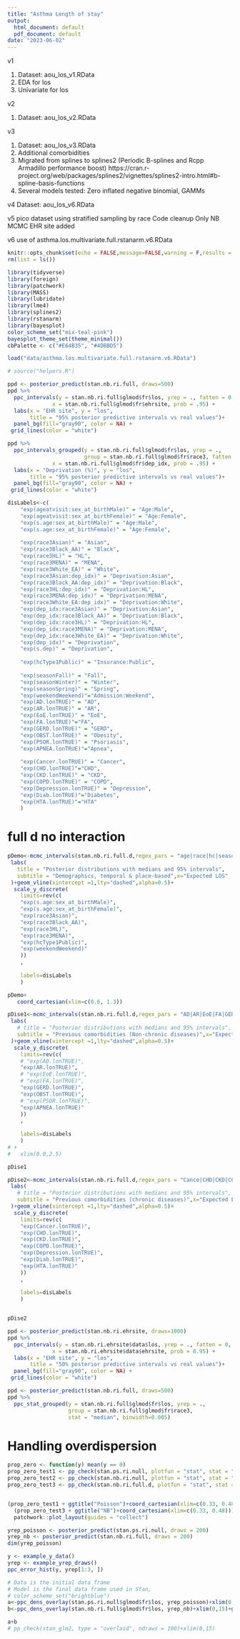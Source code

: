 ```yaml
---
title: "Asthma Length of stay"
output:
  html_document: default
  pdf_document: default
date: "2023-06-02"
---
```


v1

1. Dataset: aou_los_v1.RData
2. EDA for los
3. Univariate for los

v2

1. Dataset: aou_los_v2.RData

v3

1. Dataset: aou_los_v3.RData
2. Additional comorbidities
3. Migrated from splines to splines2 
(Periodic B-splines and Rcpp Armadillo performance boost) https://cran.r-project.org/web/packages/splines2/vignettes/splines2-intro.html#b-spline-basis-functions
4. Several models tested: Zero inflated negative binomial, GAMMs

v4
Dataset: aou_los_v6.RData


v5
pico dataset using stratified sampling by race
Code cleanup
Only NB MCMC
EHR site added

v6
use of asthma.los.multivariate.full.rstanarm.v6.RData


```r
knitr::opts_chunk$set(echo = FALSE,message=FALSE,warning = F,results = T)
rm(list = ls())

library(tidyverse)
library(foreign)
library(patchwork)
library(MASS)
library(lubridate)
library(lme4)
library(splines2)
library(rstanarm)
library(bayesplot)
color_scheme_set("mix-teal-pink")
bayesplot_theme_set(theme_minimal())
cbPalette <- c("#E64B35", "#4DBBD5")

load("data/asthma.los.multivariate.full.rstanarm.v6.RData")

# source("helpers.R")
```



```r
ppd <- posterior_predict(stan.nb.ri.full, draws=500)
ppd %>%
  ppc_intervals(y = stan.nb.ri.full$glmod$fr$los, yrep = ., fatten = 0, 
              x = stan.nb.ri.full$glmod$fr$ehrsite, prob = .95) +
  labs(x = "EHR site", y = "los",
       title = "95% posterior predictive intervals vs real values")+
  panel_bg(fill="gray90", color = NA) +
 grid_lines(color = "white")

```





```r
ppd %>%
  ppc_intervals_grouped(y = stan.nb.ri.full$glmod$fr$los, yrep = .,
                        group = stan.nb.ri.full$glmod$fr$race3, fatten = 0, 
              x = stan.nb.ri.full$glmod$fr$dep_idx, prob = .95) +
  labs(x = "Deprivation (%)", y = "los",
       title = "95% posterior predictive intervals vs real values")+
  panel_bg(fill="gray90", color = NA) +
 grid_lines(color = "white")

```


```r
disLabels<-c(
    "exp(ageatvisit:sex_at_birthMale)" = "Age:Male",
    "exp(ageatvisit:sex_at_birthFemale)" = "Age:Female",
    "exp(s.age:sex_at_birthMale)" = "Age:Male",
    "exp(s.age:sex_at_birthFemale)" = "Age:Female",
    
    "exp(race3Asian)" = "Asian",
    "exp(race3Black_AA)" = "Black",
    "exp(race3HL)" = "HL",
    "exp(race3MENA)" = "MENA",
    "exp(race3White_EA)" = "White",
    "exp(race3Asian:dep_idx)" = "Deprivation:Asian",
    "exp(race3Black_AA:dep_idx)" = "Deprivation:Black",
    "exp(race3HL:dep_idx)" = "Deprivation:HL",
    "exp(race3MENA:dep_idx)" = "Deprivation:MENA",
    "exp(race3White_EA:dep_idx)" = "Deprivation:White",
    "exp(dep_idx:race3Asian)" = "Deprivation:Asian",
    "exp(dep_idx:race3Black_AA)" = "Deprivation:Black",
    "exp(dep_idx:race3HL)" = "Deprivation:HL",
    "exp(dep_idx:race3MENA)" = "Deprivation:MENA",
    "exp(dep_idx:race3White_EA)" = "Deprivation:White",
    "exp(dep_idx)" = "Deprivation",
    "exp(s.dep)" = "Deprivation",
    
    "exp(hcType1Public)" = "Insurance:Public",
    
    "exp(seasonFall)" = "Fall",
    "exp(seasonWinter)" = "Winter",
    "exp(seasonSpring)" = "Spring",
    "exp(weekendWeekend)"="Admission:Weekend",
    "exp(AD.lonTRUE)" = "AD",
    "exp(AR.lonTRUE)" = "AR",
    "exp(EoE.lonTRUE)" = "EoE",
    "exp(FA.lonTRUE)"="FA",
    "exp(GERD.lonTRUE)" = "GERD",
    "exp(OBST.lonTRUE)" = "Obesity",
    "exp(PSOR.lonTRUE)" = "Psoriasis",
    "exp(APNEA.lonTRUE)"="Apnea",
    
    "exp(Cancer.lonTRUE)" = "Cancer",
    "exp(CHD.lonTRUE)"="CHD",
    "exp(CKD.lonTRUE)" = "CKD",
    "exp(COPD.lonTRUE)" = "COPD",
    "exp(Depression.lonTRUE)" = "Depression",
    "exp(Diab.lonTRUE)"="Diabetes",
    "exp(HTA.lonTRUE)"="HTA"
    )
```



# full d no interaction

```r
pDemo<-mcmc_intervals(stan.nb.ri.full.d,regex_pars = "age|race|hc|season|week|dep",  prob = 0.95,transformations = "exp") +
 labs(
   title = "Posterior distributions with medians and 95% intervals",
   subtitle = "Demographics, temporal & place-based",x="Expected LOS"
 )+geom_vline(xintercept =1,lty="dashed",alpha=0.5)+
  scale_y_discrete(
    limits=rev(c(
    "exp(s.age:sex_at_birthMale)",
    "exp(s.age:sex_at_birthFemale)",
    "exp(race3Asian)",
    "exp(race3Black_AA)",
    "exp(race3HL)",
    "exp(race3MENA)",
    "exp(hcType1Public)",
    "exp(weekendWeekend)"
    ))
    ,
    
    labels=disLabels
    )

pDemo+
   coord_cartesian(xlim=c(0.6, 1.3))
```


```r
pDise1<-mcmc_intervals(stan.nb.ri.full.d,regex_pars = "AD|AR|EoE|FA|GERD|OBS|PSOR|APNE",  prob = 0.95,transformations = "exp") +
 labs(
   # title = "Posterior distributions with medians and 95% intervals",
   subtitle = "Previous comorbidities (Non-chronic diseases)",x="Expected LOS"
 )+geom_vline(xintercept =1,lty="dashed",alpha=0.5)+
  scale_y_discrete(
    limits=rev(c(
    # "exp(AD.lonTRUE)",
    "exp(AR.lonTRUE)",
    # "exp(EoE.lonTRUE)",
    # "exp(FA.lonTRUE)",
    "exp(GERD.lonTRUE)",
    "exp(OBST.lonTRUE)",
    # "exp(PSOR.lonTRUE)",
    "exp(APNEA.lonTRUE)"
    ))
    ,
    
    labels=disLabels
    )
# +
#   xlim(0.0,2.5)

pDise1
```


```r
pDise2<-mcmc_intervals(stan.nb.ri.full.d,regex_pars = "Cance|CHD|CKD|COPD|Depr|Diab|HTA",  prob = 0.95,transformations = "exp") +
 labs(
   # title = "Posterior distributions with medians and 95% intervals",
   subtitle = "Previous comorbidities (chronic diseases)",x="Expected LOS"
 )+geom_vline(xintercept =1,lty="dashed",alpha=0.5)+
  scale_y_discrete(
    limits=rev(c(
    "exp(Cancer.lonTRUE)",
    "exp(CHD.lonTRUE)",
    "exp(CKD.lonTRUE)",
    "exp(COPD.lonTRUE)",
    "exp(Depression.lonTRUE)",
    "exp(Diab.lonTRUE)",
    "exp(HTA.lonTRUE)"
    ))
    ,
    
    labels=disLabels
    )


pDise2
```


```r
ppd <- posterior_predict(stan.nb.ri.ehrsite, draws=1000)
ppd %>%
  ppc_intervals(y = stan.nb.ri.ehrsite$data$los, yrep = ., fatten = 0, 
              x = stan.nb.ri.ehrsite$data$ehrsite, prob = 0.95) +
  labs(x = "EHR site", y = "los",
       title = "50% posterior predictive intervals vs real values")+
  panel_bg(fill="gray90", color = NA) +
 grid_lines(color = "white")

```


```r
ppd <- posterior_predict(stan.nb.ri.full, draws=500)
ppd %>%
  ppc_stat_grouped(y = stan.nb.ri.full$glmod$fr$los, yrep = .,
                   group = stan.nb.ri.full$glmod$fr$race3,
                   stat = "median", binwidth=0.005)
```




# Handling overdispersion

```r
prop_zero <- function(y) mean(y == 0)
prop_zero_test1 <- pp_check(stan.ps.ri.null, plotfun = "stat", stat = "prop_zero", binwidth = .001)
prop_zero_test2 <- pp_check(stan.nb.ri.null, plotfun = "stat", stat = "prop_zero",binwidth = .001)
prop_zero_test3 <- pp_check(stan.nb.ri.full.d, plotfun = "stat", stat = "prop_zero",binwidth = 0.001)


(prop_zero_test1 + ggtitle("Poisson")+coord_cartesian(xlim=c(0.33, 0.48)))+
  (prop_zero_test3 + ggtitle("NB")+coord_cartesian(xlim=c(0.33, 0.48)))+
  patchwork::plot_layout(guides = "collect")
```








```r
yrep_poisson <- posterior_predict(stan.ps.ri.null, draws = 200)
yrep_nb <- posterior_predict(stan.nb.ri.full, draws = 200)
dim(yrep_poisson)
```


```r
y <- example_y_data()
yrep <- example_yrep_draws()
ppc_error_hist(y, yrep[1:3, ])
```




```r

# Data is the initial data frame
# Model is the final data frame used in Stan, 
# color_scheme_set("brightblue")
a<-ppc_dens_overlay(stan.ps.ri.null$glmod$fr$los, yrep_poisson)+xlim(0,15)+ggtitle("Stan Poisson")
b<-ppc_dens_overlay(stan.nb.ri.full$glmod$fr$los, yrep_nb)+xlim(0,15)+ggtitle("Stan Negative Binomial")

a+b
# pp_check(stan_glm2, type = "overlaid", ndraws = 100)+xlim(0,15)
```

